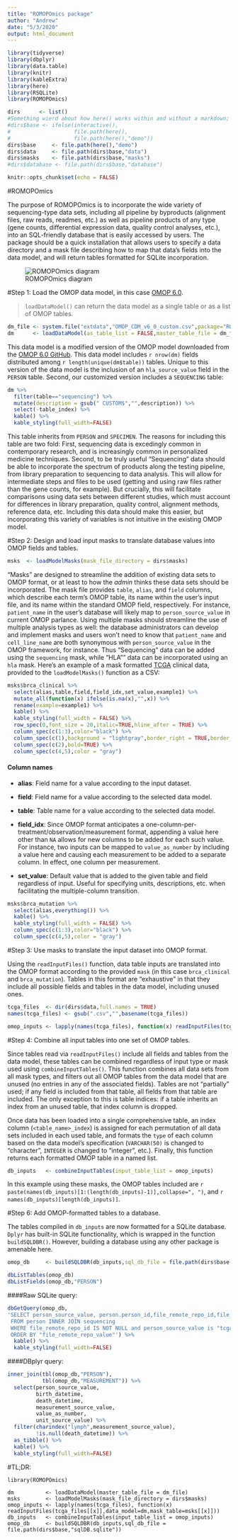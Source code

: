 ```yaml
---
title: "ROMOPOmics package"
author: "Andrew"
date: "5/3/2020"
output: html_document
---
```


```r
library(tidyverse)
library(dbplyr)
library(data.table)
library(knitr)
library(kableExtra)
library(here)
library(RSQLite)
library(ROMOPOmics)

dirs      <- list()
#Something wierd about how here() works within and without a markdown; check for interactivity.
#dirs$base <- ifelse(interactive(),
#                    file.path(here(),
#                    file.path(here(),"demo"))
dirs$base     <- file.path(here(),"demo")
dirs$data     <- file.path(dirs$base,"data")
dirs$masks    <- file.path(dirs$base,"masks")
#dirs$database <- file.path(dirs$base,"database")

knitr::opts_chunk$set(echo = FALSE)
```

#ROMOPOmics

The purpose of ROMOPOmics is to incorporate the wide variety of sequencing-type data sets, including all pipeline by byproducts (alignment files, raw reads, readmes, etc.) as well as pipeline products of any type (gene counts, differential expression data, quality control analyses, etc.), into an SQL-friendly database that is easily accessed by users. The package should be a quick installation that allows users to specify a data directory and a mask file describing how to map that data's fields into the data model, and will return tables formatted for SQLite incorporation.

![ROMOPOmics diagram](`r file.path(dirs$base,"romopomics_2.0.PNG")`)

#Step 1: Load the OMOP data model, in this case [OMOP 6.0](https://github.com/OHDSI/CommonDataModel/blob/master/OMOP_CDM_v6_0.csv).

> `loadDataModel()` can return the data model as a single table or as a list of OMOP tables.

```r
dm_file <- system.file("extdata","OMOP_CDM_v6_0_custom.csv",package="ROMOPOmics",mustWork = TRUE)
dm      <- loadDataModel(as_table_list = FALSE,master_table_file = dm_file)
```

This data model is a modified version of the OMOP model downloaded from the [OMOP 6.0 GitHub](https://github.com/OHDSI/CommonDataModel/blob/master/OMOP_CDM_v6_0.csv). This data model includes `r nrow(dm)` fields distributed among `r length(unique(dm$table))` tables. Unique to this version of the data model is the inclusion of an `hla_source_value` field in the `PERSON` table. Second, our customized version includes a `SEQUENCING` table: 

```r
dm %>% 
  filter(table=="sequencing") %>%
  mutate(description = gsub(" CUSTOM$","",description)) %>%
  select(-table_index) %>%
  kable() %>%
  kable_styling(full_width=FALSE)
```

This table inherits from `PERSON` and `SPECIMEN`. The reasons for including this table are two fold: First, sequencing data is excedingly common in contemporary research, and is increasingly common in personalized medicine techniques. Second, to be truly useful "Sequencing" data should be able to incorporate the spectrum of products along the testing pipeline, from library preparation to sequencing to data analysis. This will allow for intermediate steps and files to be used (getting and using raw files rather than the gene counts, for example). But crucially, this will facilitate comparisons using data sets between different studies, which must account for differences in library preparation, quality control, alignment methods, reference data, etc.  Including this data should make this easier, but incorporating this variety of variables is not intuitive in the existing OMOP model.

#Step 2: Design and load input masks to translate database values into OMOP fields and tables.
```r
msks  <- loadModelMasks(mask_file_directory = dirs$masks)
```

"Masks" are designed to streamline the addition of existing data sets to OMOP format, or at least to how the *admin* thinks these data sets should be incorporated. The mask file provides `table`, `alias`, and `field` columns, which describe each term's OMOP table, its name within the user's input file, and its name within the standard OMOP field, respectively. For instance, `patient_name` in the user's database will likely map to `person_source_value` in current OMOP parlance. Using multiple masks should streamline the use of multiple analysis types as well: the database administrators can develop and implement masks and users won't need to know that `patient_name` and `cell_line_name` are both synonymous with `person_source_value` in the OMOP framework, for instance. Thus "Sequencing" data can be added using the `sequencing` mask, while "HLA"" data can be incorporated using an `hla` mask. Here's an example of a mask formatted [TCGA](https://www.cancer.gov/about-nci/organization/ccg/research/structural-genomics/tcga) clinical data, provided to the `loadModelMasks()` function as a CSV:

```r
msks$brca_clinical %>%
  select(alias,table,field,field_idx,set_value,example1) %>%
  mutate_all(function(x) ifelse(is.na(x),"",x)) %>%
  rename(example=example1) %>%
  kable() %>%
  kable_styling(full_width = FALSE) %>%
  row_spec(0,font_size = 20,italic=TRUE,hline_after = TRUE) %>%
  column_spec(c(1:3),color="black") %>%
  column_spec(c(1),background = "lightgray",border_right = TRUE,border_left = TRUE) %>%
  column_spec(c(2),bold=TRUE) %>%
  column_spec(c(4,5),color = "gray")
```

#### **Column names**
  
  + **alias**: Field name for a value according to the input dataset.
  
  + **field**: Field name for a value according to the selected data model.
  
  + **table**: Table name for a value according to the selected data model.
  
  + **field_idx**: Since OMOP format anticipates a one-column-per-treatment/observation/measurement format, appending a value here other than `NA` allows for new columns to be added for each such value. For instance, two inputs can be mapped to `value_as_number` by including a value here and causing each measurement to be added to a separate column. In effect, one column per measurement.
  
  + **set_value**: Default value that is added to the given table and field regardless of input. Useful for specifying units, descriptions, etc. when facilitating the multiple-column transition.
  
```r
msks$brca_mutation %>%
  select(alias,everything()) %>%
  kable() %>%
  kable_styling(full_width = FALSE) %>%
  column_spec(c(1:3),color="black") %>%
  column_spec(c(4,5),color = "gray")
```

#Step 3: Use masks to translate the input dataset into OMOP format.

Using the `readInputFiles()` function, data table inputs are translated into the OMOP format according to the provided `mask` (in this case `brca_clinical` and `brca_mutation`). Tables in this format are "exhaustive" in that they include all possible fields and tables in the data model, including unused ones.

```r
tcga_files  <- dir(dirs$data,full.names = TRUE)
names(tcga_files) <- gsub(".csv","",basename(tcga_files))

omop_inputs <- lapply(names(tcga_files), function(x) readInputFiles(tcga_files[[x]],data_model=dm,mask_table=msks[[x]]))
```

#Step 4: Combine all input tables into one set of OMOP tables.

Since tables read via `readInputFiles()` include all fields and tables from the data model, these tables can be combined regardless of input type or mask used using `combineInputTables()`. This function combines all data sets from all mask types, and filters out all OMOP tables from the data model that are unused (no entries in any of the associated fields). Tables are not "partially" used; if any field is included from that table, all fields from that table are included. The only exception to this is table indices: if a table inherits an index from an unused table, that index column is dropped.

Once data has been loaded into a single comprehensive table, an index column (`<table_name>_index`) is assigned for each permutation of all data sets included in each used table, and formats the `type` of each column based on the data model's specification (`VARCHAR(50)` is changed to "character", `INTEGER` is changed to "integer", etc.). Finally, this function returns each formatted OMOP table in a named list.
```r
db_inputs   <- combineInputTables(input_table_list = omop_inputs)
```

In this example using these masks, the OMOP tables included are `r paste(names(db_inputs)[1:(length(db_inputs)-1)],collapse=", ")`, and `r names(db_inputs)[length(db_inputs)]`.

#Step 6: Add OMOP-formatted tables to a database.

The tables compiled in `db_inputs` are now formatted for a SQLite database. `Dplyr` has built-in SQLite functionality, which is wrapped in the function `buildSQLDBR()`. However, building a database using any other package is amenable here.
```r
omop_db     <- buildSQLDBR(db_inputs,sql_db_file = file.path(dirs$base,"sqlDB.sqlite"))

dbListTables(omop_db)
dbListFields(omop_db,"PERSON")
```

####Raw SQLite query:
```r
dbGetQuery(omop_db,
'SELECT person_source_value, person.person_id,file_remote_repo_id,file_remote_repo_value
 FROM person INNER JOIN sequencing 
 WHERE file_remote_repo_id IS NOT NULL and person_source_value is "tcga-3c-aaau" 
 ORDER BY "file_remote_repo_value"') %>%
  kable() %>%
  kable_styling(full_width=FALSE) 
```

####DBplyr query:
```r
inner_join(tbl(omop_db,"PERSON"),
           tbl(omop_db,"MEASUREMENT")) %>%
  select(person_source_value,
         birth_datetime,
         death_datetime,
         measurement_source_value,
         value_as_number,
         unit_source_value) %>%
  filter(charindex("lymph",measurement_source_value),
         !is.null(death_datetime)) %>%
  as_tibble() %>%
  kable() %>%
  kable_styling(full_width=FALSE)
```

#TL;DR:
```
library(ROMOPOmics)

dm          <- loadDataModel(master_table_file = dm_file)
msks        <- loadModelMasks(mask_file_directory = dirs$masks)
omop_inputs <- lapply(names(tcga_files), function(x) readInputFiles(tcga_files[[x]],data_model=dm,mask_table=msks[[x]]))
db_inputs   <- combineInputTables(input_table_list = omop_inputs)
omop_db     <- buildSQLDBR(db_inputs,sql_db_file = file.path(dirs$base,"sqlDB.sqlite"))
```